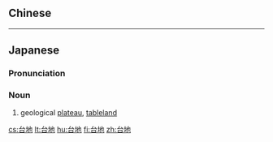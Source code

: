 {{also|臺地}}
==Chinese==
{{zh-see|臺地}}

----

==Japanese==
{{ja-kanjitab|だい|ち|yomi=on}}

===Pronunciation===
{{ja-pron|だいち|y=o}}

===Noun===
{{ja-noun|だいち|kyu=臺地}}

# geological [[plateau]], [[tableland]]

[[cs:台地]]
[[lt:台地]]
[[hu:台地]]
[[fi:台地]]
[[zh:台地]]